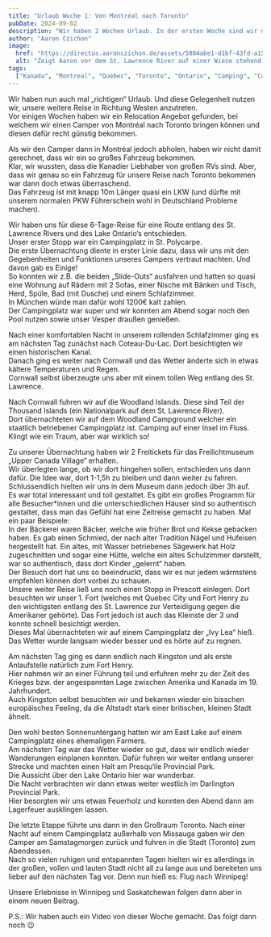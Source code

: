 ```yaml
---
title: "Urlaub Woche 1: Von Montréal nach Toronto"
pubDate: 2024-09-02
description: "Wir haben 2 Wochen Urlaub. In der ersten Woche sind wir mit einem Camper von Montréal nach Toronto gereist."
author: "Aaron Czichon"
image:
  href: "https://directus.aaronczichon.de/assets/5804abe1-d1bf-43fd-a15e-8e2a12ae06f1.jpg?quality=70&width=1600"
  alt: "Zeigt Aaron vor dem St. Lawrence River auf einer Wiese stehend. Hinter sich hält er die Flagge von Quebec mit ausgestreckten Armen."
tags:
  ["Kanada", "Montreal", "Quebec", "Toronto", "Ontario", "Camping", "Canadream"]
---
```



Wir haben nun auch mal „richtigen“ Urlaub. Und diese Gelegenheit nutzen wir, unsere weitere Reise in Richtung Westen anzutreten.  
Vor einigen Wochen haben wir ein Relocation Angebot gefunden, bei welchem wir einen Camper von Montréal nach Toronto bringen können und diesen dafür recht günstig bekommen.

Als wir den Camper dann in Montréal jedoch abholen, haben wir nicht damit gerechnet, dass wir ein so großes Fahrzeug bekommen.  
Klar, wir wussten, dass die Kanadier Liebhaber von großen RVs sind. Aber, dass wir genau so ein Fahrzeug für unsere Reise nach Toronto bekommen war dann doch etwas überraschend.  
Das Fahrzeug ist mit knapp 10m Länger quasi ein LKW (und dürfte mit unserem normalen PKW Führerschein wohl in Deutschland Probleme machen).

<DirectusImage assetId="d8302be1-8510-4adf-9b0e-1e6ea13d5a75.jpg" />

<DirectusImage assetId="dedba1a1-c8fd-4b84-b662-a6b394456837.jpg" />

Wir haben uns für diese 6-Tage-Reise für eine Route entlang des St. Lawrence Rivers und des Lake Ontario‘s entschieden.  
Unser erster Stopp war ein Campingplatz in St. Polycarpe.  
Die erste Übernachtung diente in erster Linie dazu, dass wir uns mit den Gegebenheiten und Funktionen unseres Campers vertraut machten. Und davon gab es Einige!  
So konnten wir z.B. die beiden „Slide-Outs“ ausfahren und hatten so quasi eine Wohnung auf Rädern mit 2 Sofas, einer Nische mit Bänken und Tisch, Herd, Spüle, Bad (mit Dusche) und einem Schlafzimmer.  
In München würde man dafür wohl 1200€ kalt zahlen.  
Der Campingplatz war super und wir konnten am Abend sogar noch den Pool nutzen sowie unser Vesper draußen genießen.

Nach einer komfortablen Nacht in unserem rollenden Schlafzimmer ging es am nächsten Tag zunächst nach Coteau-Du-Lac. Dort besichtigten wir einen historischen Kanal.  
Danach ging es weiter nach Cornwall und das Wetter änderte sich in etwas kältere Temperaturen und Regen.  
Cornwall selbst überzeugte uns aber mit einem tollen Weg entlang des St. Lawrence.

<DirectusImage assetId="7f25e905-40e5-4dae-ad3a-ec0cc6b63287.jpg" />

Nach Cornwall fuhren wir auf die Woodland Islands. Diese sind Teil der Thousand Islands (ein Nationalpark auf dem St. Lawrence River).  
Dort übernachteten wir auf dem Woodland Campground welcher ein staatlich betriebener Campingplatz ist. Camping auf einer Insel im Fluss. Klingt wie ein Traum, aber war wirklich so!

Zu unserer Übernachtung haben wir 2 Freitickets für das Freilichtmuseum „Upper Canada Village“ erhalten.  
Wir überlegten lange, ob wir dort hingehen sollen, entschieden uns dann dafür. Die Idee war, dort 1-1,5h zu bleiben und dann weiter zu fahren.  
Schlussendlich hielten wir uns in dem Museum dann jedoch über 3h auf.  
Es war total interessant und toll gestaltet. Es gibt ein großes Programm für alle Besucher\*innen und die unterschiedlichen Häuser sind so authentisch gestaltet, dass man das Gefühl hat eine Zeitreise gemacht zu haben. Mal ein paar Beispiele:  
In der Bäckerei waren Bäcker, welche wie früher Brot und Kekse gebacken haben. Es gab einen Schmied, der nach alter Tradition Nägel und Hufeisen hergestellt hat. Ein altes, mit Wasser betriebenes Sägewerk hat Holz zugeschnitten und sogar eine Hütte, welche ein altes Schulzimmer darstellt, war so authentisch, dass dort Kinder „gelernt“ haben.  
Der Besuch dort hat uns so beeindruckt, dass wir es nur jedem wärmstens empfehlen können dort vorbei zu schauen.  
Unsere weiter Reise ließ uns noch einen Stopp in Prescott einlegen. Dort besuchten wir unser 1. Fort (welches mit Quebec City und Fort Henry zu den wichtigsten entlang des St. Lawrence zur Verteidigung gegen die Amerikaner gehörte). Das Fort jedoch ist auch das Kleinste der 3 und konnte schnell besichtigt werden.  
Dieses Mal übernachteten wir auf einem Campingplatz der „Ivy Lea“ hieß. Das Wetter wurde langsam wieder besser und es hörte auf zu regnen.

<DirectusImage assetId="2b32a9fd-c8e5-4753-b343-99a079c662a7.jpg" />

Am nächsten Tag ging es dann endlich nach Kingston und als erste Anlaufstelle natürlich zum Fort Henry.  
Hier nahmen wir an einer Führung teil und erfuhren mehr zu der Zeit des Krieges bzw. der angespannten Lage zwischen Amerika und Kanada im 19. Jahrhundert.  
Auch Kingston selbst besuchten wir und bekamen wieder ein bisschen europäisches Feeling, da die Altstadt stark einer britischen, kleinen Stadt ähnelt.

Den wohl besten Sonnenuntergang hatten wir am East Lake auf einem Campingplatz eines ehemaligen Farmers.  
Am nächsten Tag war das Wetter wieder so gut, dass wir endlich wieder Wanderungen einplanen konnten. Dafür fuhren wir weiter entlang unserer Strecke und machten einen Halt am Presqu‘ile Provincial Park.  
Die Aussicht über den Lake Ontario hier war wunderbar.  
Die Nacht verbrachten wir dann etwas weiter westlich im Darlington Provincial Park.  
Hier besorgten wir uns etwas Feuerholz und konnten den Abend dann am Lagerfeuer ausklingen lassen.

<DirectusGallery folderName="36 Montréal to Toronto" />

Die letzte Etappe führte uns dann in den Großraum Toronto. Nach einer Nacht auf einem Campingplatz außerhalb von Missauga gaben wir den Camper am Samstagmorgen zurück und fuhren in die Stadt (Toronto) zum Abendessen.  
Nach so vielen ruhigen und entspannten Tagen hielten wir es allerdings in der großen, vollen und lauten Stadt nicht all zu lange aus und bereiteten uns lieber auf den nächsten Tag vor. Denn nun hieß es: Flug nach Winnipeg!

Unsere Erlebnisse in Winnipeg und Saskatchewan folgen dann aber in einem neuen Beitrag.

P.S.: Wir haben auch ein Video von dieser Woche gemacht. Das folgt dann noch 😉
